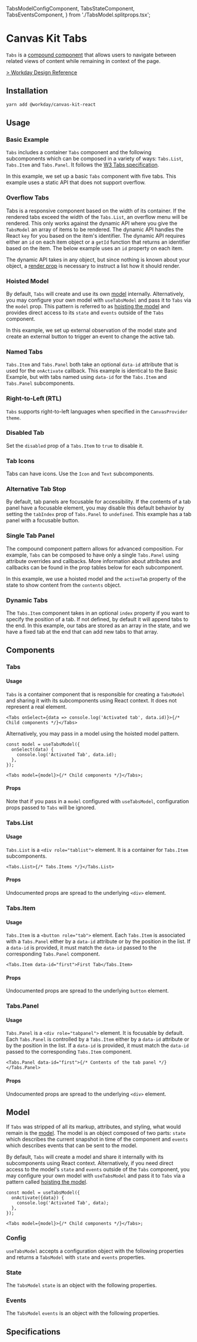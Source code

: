 
  TabsModelConfigComponent,
  TabsStateComponent,
  TabsEventsComponent,
} from './TabsModel.splitprops.tsx';

<Meta title="Components/Containers/Tabs" component={Tabs} />

# Canvas Kit Tabs

`Tabs` is a [compound component](/guides/compound-components/) that allows users to navigate between
related views of content while remaining in context of the page.

[> Workday Design Reference](https://design.workday.com/components/navigation/tabs)

## Installation

```sh
yarn add @workday/canvas-kit-react
```

## Usage

### Basic Example

`Tabs` includes a container `Tabs` component and the following subcomponents which can be composed
in a variety of ways: `Tabs.List`, `Tabs.Item` and `Tabs.Panel`. It follows the
[W3 Tabs specification](https://www.w3.org/TR/wai-aria-practices/#tabpanel).

In this example, we set up a basic `Tabs` component with five tabs. This example uses a static API
that does not support overflow.

<ExampleCodeBlock code={Basic} />

### Overflow Tabs

Tabs is a responsive component based on the width of its container. If the rendered tabs exceed the
width of the `Tabs.List`, an overflow menu will be rendered. This only works against the dynamic API
where you give the `TabsModel` an array of items to be rendered. The dynamic API handles the React
`key` for you based on the item's identifier. The dynamic API requires either an `id` on each item
object or a `getId` function that returns an identifier based on the item. The below example uses an
`id` property on each item.

The dynamic API takes in any object, but since nothing is known about your object, a
[render prop](https://reactjs.org/docs/render-props.html) is necessary to instruct a list how it
should render.

<ExampleCodeBlock code={OverflowTabs} />

### Hoisted Model

By default, `Tabs` will create and use its own [model](#model) internally. Alternatively, you may
configure your own model with `useTabsModel` and pass it to `Tabs` via the `model` prop. This
pattern is referred to as
[hoisting the model](/getting-started/for-developers/resources/compound-components/#configuring-a-model)
and provides direct access to its `state` and `events` outside of the `Tabs` component.

In this example, we set up external observation of the model state and create an external button to
trigger an event to change the active tab.

<ExampleCodeBlock code={HoistedModel} />

### Named Tabs

`Tabs.Item` and `Tabs.Panel` both take an optional `data-id` attribute that is used for the
`onActivate` callback. This example is identical to the Basic Example, but with tabs named using
`data-id` for the `Tabs.Item` and `Tabs.Panel` subcomponents.

<ExampleCodeBlock code={NamedTabs} />

### Right-to-Left (RTL)

`Tabs` supports right-to-left languages when specified in the `CanvasProvider` `theme`.

<ExampleCodeBlock code={RightToLeft} />

### Disabled Tab

Set the `disabled` prop of a `Tabs.Item` to `true` to disable it.

<ExampleCodeBlock code={DisabledTab} />

### Tab Icons

Tabs can have icons. Use the `Icon` and `Text` subcomponents.

<ExampleCodeBlock code={Icons} />

### Alternative Tab Stop

By default, tab panels are focusable for accessibility. If the contents of a tab panel have a
focusable element, you may disable this default behavior by setting the `tabIndex` prop of
`Tabs.Panel` to `undefined`. This example has a tab panel with a focusable button.

<ExampleCodeBlock code={AlternativeTabStop} />

### Single Tab Panel

The compound component pattern allows for advanced composition. For example, `Tabs` can be composed
to have only a single `Tabs.Panel` using attribute overrides and callbacks. More information about
attributes and callbacks can be found in the prop tables below for each subcomponent.

In this example, we use a hoisted model and the `activeTab` property of the state to show content
from the `contents` object.

<ExampleCodeBlock code={SinglePanel} />

### Dynamic Tabs

The `Tabs.Item` component takes in an optional `index` property if you want to specify the position
of a tab. If not defined, by default it will append tabs to the end. In this example, our tabs are
stored as an array in the state, and we have a fixed tab at the end that can add new tabs to that
array.

<ExampleCodeBlock code={DynamicTabs} />

## Components

### Tabs

#### Usage

`Tabs` is a container component that is responsible for creating a `TabsModel` and sharing it with
its subcomponents using React context. It does not represent a real element.

```tsx
<Tabs onSelect={data => console.log('Activated tab', data.id)}>{/* Child components */}</Tabs>
```

Alternatively, you may pass in a model using the hoisted model pattern.

```tsx
const model = useTabsModel({
  onSelect(data) {
    console.log('Activated Tab', data.id);
  },
});

<Tabs model={model}>{/* Child components */}</Tabs>;
```

#### Props

Note that if you pass in a `model` configured with `useTabsModel`, configuration props passed to
`Tabs` will be ignored.

<ArgsTable of={Tabs} />

### Tabs.List

#### Usage

`Tabs.List` is a `<div role="tablist">` element. It is a container for `Tabs.Item` subcomponents.

```tsx
<Tabs.List>{/* Tabs.Items */}</Tabs.List>
```

#### Props

Undocumented props are spread to the underlying `<div>` element.

<ArgsTable of={Tabs.List} />

### Tabs.Item

#### Usage

`Tabs.Item` is a `<button role="tab">` element. Each `Tabs.Item` is associated with a `Tabs.Panel`
either by a `data-id` attribute or by the position in the list. If a `data-id` is provided, it must
match the `data-id` passed to the corresponding `Tabs.Panel` component.

```tsx
<Tabs.Item data-id="first">First Tab</Tabs.Item>
```

#### Props

Undocumented props are spread to the underlying `button` element.

<ArgsTable of={Tabs.Item} />

### Tabs.Panel

#### Usage

`Tabs.Panel` is a `<div role="tabpanel">` element. It is focusable by default. Each `Tabs.Panel` is
controlled by a `Tabs.Item` either by a `data-id` attribute or by the position in the list. If a
`data-id` is provided, it must match the `data-id` passed to the corresponding `Tabs.Item`
component.

```tsx
<Tabs.Panel data-id="first">{/* Contents of the tab panel */}</Tabs.Panel>
```

#### Props

Undocumented props are spread to the underlying `<div>` element.

<ArgsTable of={Tabs.Panel} />

## Model

If `Tabs` was stripped of all its markup, attributes, and styling, what would remain is the
[model](/getting-started/for-developers/resources/compound-components/#models). The model is an
object composed of two parts: `state` which describes the current snapshot in time of the component
and `events` which describes events that can be sent to the model.

By default, `Tabs` will create a model and share it internally with its subcomponents using React
context. Alternatively, if you need direct access to the model's `state` and `events` outside of the
`Tabs` component, you may configure your own model with `useTabsModel` and pass it to `Tabs` via a
pattern called
[hoisting the model](/getting-started/for-developers/resources/compound-components/#configuring-a-model).

```tsx
const model = useTabsModel({
  onActivate({data}) {
    console.log('Activated Tab', data);
  },
});

<Tabs model={model}>{/* Child components */}</Tabs>;
```

### Config

`useTabsModel` accepts a configuration object with the following properties and returns a
`TabsModel` with `state` and `events` properties.

<ArgsTable of={TabsModelConfigComponent} />

### State

The `TabsModel` `state` is an object with the following properties.

<ArgsTable of={TabsStateComponent} />

### Events

The `TabsModel` `events` is an object with the following properties.

<ArgsTable of={TabsEventsComponent} />

## Specifications

<Specifications file="Tabs.spec.ts" name="Tabs" />
